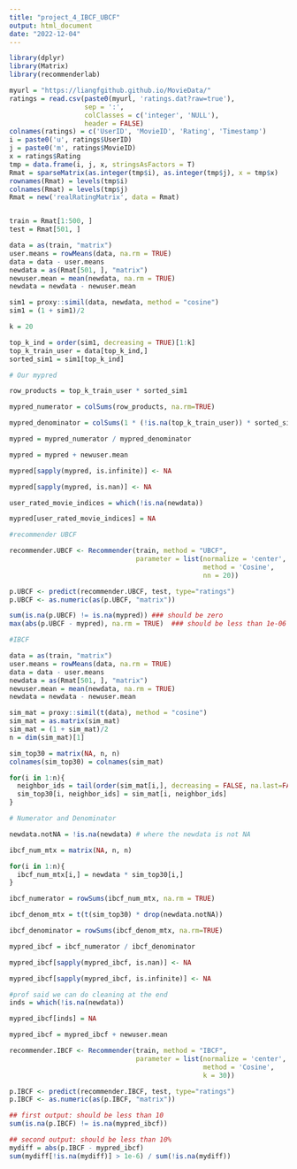 ```yaml
---
title: "project_4_IBCF_UBCF"
output: html_document
date: "2022-12-04"
---
```


```r
library(dplyr)
library(Matrix)
library(recommenderlab)
```

```r
myurl = "https://liangfgithub.github.io/MovieData/"
ratings = read.csv(paste0(myurl, 'ratings.dat?raw=true'), 
                   sep = ':',
                   colClasses = c('integer', 'NULL'), 
                   header = FALSE)
colnames(ratings) = c('UserID', 'MovieID', 'Rating', 'Timestamp')
i = paste0('u', ratings$UserID)
j = paste0('m', ratings$MovieID)
x = ratings$Rating
tmp = data.frame(i, j, x, stringsAsFactors = T)
Rmat = sparseMatrix(as.integer(tmp$i), as.integer(tmp$j), x = tmp$x)
rownames(Rmat) = levels(tmp$i)
colnames(Rmat) = levels(tmp$j)
Rmat = new('realRatingMatrix', data = Rmat)


train = Rmat[1:500, ]
test = Rmat[501, ]
```

```r
data = as(train, "matrix")
user.means = rowMeans(data, na.rm = TRUE)
data = data - user.means
newdata = as(Rmat[501, ], "matrix")
newuser.mean = mean(newdata, na.rm = TRUE)
newdata = newdata - newuser.mean
```

```r
sim1 = proxy::simil(data, newdata, method = "cosine")
sim1 = (1 + sim1)/2

k = 20

top_k_ind = order(sim1, decreasing = TRUE)[1:k]
top_k_train_user = data[top_k_ind,]
sorted_sim1 = sim1[top_k_ind]

```

```r

# Our mypred

row_products = top_k_train_user * sorted_sim1

mypred_numerator = colSums(row_products, na.rm=TRUE)

mypred_denominator = colSums(1 * (!is.na(top_k_train_user)) * sorted_sim1, na.rm=TRUE)

mypred = mypred_numerator / mypred_denominator

mypred = mypred + newuser.mean

mypred[sapply(mypred, is.infinite)] <- NA

mypred[sapply(mypred, is.nan)] <- NA

user_rated_movie_indices = which(!is.na(newdata))

mypred[user_rated_movie_indices] = NA
```


```r

#recommender UBCF

recommender.UBCF <- Recommender(train, method = "UBCF",
                                parameter = list(normalize = 'center', 
                                                 method = 'Cosine', 
                                                 nn = 20))

p.UBCF <- predict(recommender.UBCF, test, type="ratings")
p.UBCF <- as.numeric(as(p.UBCF, "matrix"))

sum(is.na(p.UBCF) != is.na(mypred)) ### should be zero
max(abs(p.UBCF - mypred), na.rm = TRUE)  ### should be less than 1e-06

```


```r

#IBCF

data = as(train, "matrix")
user.means = rowMeans(data, na.rm = TRUE)
data = data - user.means
newdata = as(Rmat[501, ], "matrix")
newuser.mean = mean(newdata, na.rm = TRUE)
newdata = newdata - newuser.mean

sim_mat = proxy::simil(t(data), method = "cosine")
sim_mat = as.matrix(sim_mat)
sim_mat = (1 + sim_mat)/2  
n = dim(sim_mat)[1]

sim_top30 = matrix(NA, n, n) 
colnames(sim_top30) = colnames(sim_mat)

for(i in 1:n){
  neighbor_ids = tail(order(sim_mat[i,], decreasing = FALSE, na.last=FALSE), 30)
  sim_top30[i, neighbor_ids] = sim_mat[i, neighbor_ids]
}

# Numerator and Denominator

newdata.notNA = !is.na(newdata) # where the newdata is not NA

ibcf_num_mtx = matrix(NA, n, n) 

for(i in 1:n){ 
  ibcf_num_mtx[i,] = newdata * sim_top30[i,] 
}

ibcf_numerator = rowSums(ibcf_num_mtx, na.rm = TRUE)

ibcf_denom_mtx = t(t(sim_top30) * drop(newdata.notNA))

ibcf_denominator = rowSums(ibcf_denom_mtx, na.rm=TRUE)

mypred_ibcf = ibcf_numerator / ibcf_denominator

mypred_ibcf[sapply(mypred_ibcf, is.nan)] <- NA

mypred_ibcf[sapply(mypred_ibcf, is.infinite)] <- NA

#prof said we can do cleaning at the end
inds = which(!is.na(newdata))

mypred_ibcf[inds] = NA

mypred_ibcf = mypred_ibcf + newuser.mean

```

```r
recommender.IBCF <- Recommender(train, method = "IBCF",
                                parameter = list(normalize = 'center', 
                                                 method = 'Cosine', 
                                                 k = 30))

p.IBCF <- predict(recommender.IBCF, test, type="ratings")
p.IBCF <- as.numeric(as(p.IBCF, "matrix"))

## first output: should be less than 10
sum(is.na(p.IBCF) != is.na(mypred_ibcf))  

## second output: should be less than 10%
mydiff = abs(p.IBCF - mypred_ibcf)
sum(mydiff[!is.na(mydiff)] > 1e-6) / sum(!is.na(mydiff)) 
```


